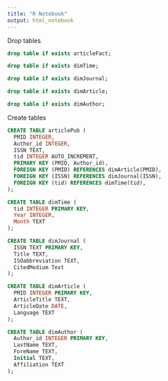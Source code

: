 ```yaml
---
title: "R Notebook"
output: html_notebook
---
```


Drop tables
```sql
drop table if exists articleFact;
```

```sql
drop table if exists dimTime;
```

```sql
drop table if exists dimJournal;
```

```sql
drop table if exists dimArticle;
```

```sql
drop table if exists dimAuthor;
```

Create tables
```sql
CREATE TABLE articlePub (
  PMID INTEGER,
  Author_id INTEGER,
  ISSN TEXT,
  tid INTEGER AUTO_INCREMENT,
  PRIMARY KEY (PMID, Author_id),
  FOREIGN KEY (PMID) REFERENCES dimArticle(PMID),
  FOREIGN KEY (ISSN) REFERENCES dimJournal(ISSN),
  FOREIGN KEY (tid) REFERENCES dimTime(tid),
);
```


```sql
CREATE TABLE dimTime (
  tid INTEGER PRIMARY KEY,
  Year INTEGER,
  Month TEXT
);
```

```sql
CREATE TABLE dimJournal (
  ISSN TEXT PRIMARY KEY,
  Title TEXT,
  ISOabbreviation TEXT,
  CitedMedium Text
);
```

```sql
CREATE TABLE dimArticle (
  PMID INTEGER PRIMARY KEY,
  ArticleTitle TEXT,
  ArticleDate DATE,
  Language TEXT
);
```

```sql
CREATE TABLE dimAuthor (
  Author_id INTEGER PRIMARY KEY,
  LastName TEXT,
  ForeName TEXT,
  Initial TEXT,
  Affiliation TEXT
);
```






